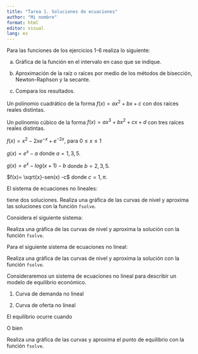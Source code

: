 ```yaml
---
title: "Tarea 1. Soluciones de ecuaciones"
author: "Mi nombre"
format: html
editor: visual
lang: es
---
```


Para las funciones de los ejercicios 1-6 realiza lo siguiente:

a)  Gráfica de la función en el intervalo en caso que se indique.

b)  Aproximación de la raíz o raíces por medio de los métodos de bisección, Newton-Raphson y la secante.

c)  Compara los resultados.

::: {#exr-tarea1_1}
Un polinomio cuadrático de la forma $f(x)=ax^2+bx+c$ con dos raíces reales distintas.
:::

::: {#exr-tarea1_2}
Un polinomio cúbico de la forma $f(x)=ax^3+bx^2+cx+d$ con tres raíces reales distintas.
:::

::: {#exr-tarea1_3}
$f(x)= x^2 -2xe^{-x}+e^{-2x}$, para $0\leq x \leq 1$
:::

::: {#exr-tarea1_4}
$g(x)= e^x-a$ donde $a=1, 3, 5$.
:::

::: {#exr-tarea1_5}
$g(x)= e^x-log(x+1) -b$ donde $b=2, 3, 5$.
:::

::: {#exr-tarea1_6}
$f(x)= \sqrt{x}-sen(x) -c$ donde $c=1,\pi$.
:::


::: {#exr-tarea1_7}
El sistema de ecuaciones no lineales:

\begin{eqnarray}
y^2 - x^2 + 4x - 2 &=& 0\\
x^2 +3y^2 - 4 &=& 0\\
\end{eqnarray}

tiene dos soluciones. Realiza una gráfica de las curvas de nivel y aproxima las soluciones con la función `fsolve`.

:::


::: {#exr-tarea1_8}
Considera el siguiente sistema:

\begin{eqnarray}
sen(x) + y^2 - 1 &=& 0\\
x + cos(y) - 1 &=& 0\\
\end{eqnarray}

Realiza una gráfica de las curvas de nivel y aproxima la solución con la función `fsolve`.

:::





::: {#exr-tarea1_9}
Para el siguiente sistema de ecuaciones no lineal:

\begin{eqnarray}
x^3 + y - 6 &=& 0\\
y^3 -x - 4 &=& 0\\
\end{eqnarray}

Realiza una gráfica de las curvas de nivel y aproxima la solución con la función `fsolve`.

:::



::: {#exr-tarea1_10}
Consideraremos un sistema de ecuaciones no lineal para describir un modelo de equilibrio económico.

1. Curva de demanda no lineal

\begin{equation}
q_d = 200 - 10 p^2
\end{equation}

2. Curva de oferta no lineal

\begin{equation}
q_s = 5 p^3 + 15
\end{equation}

El equilibrio ocurre cuando 

\begin{equation}
q_s = q_d
\end{equation}


O bien

\begin{eqnarray}
q + 10p^2 -200  &=& 0\\
q - 5p^3 - 15 &=& 0\\
\end{eqnarray}

Realiza una gráfica de las curvas y aproxima el punto de equilibrio con la función `fsolve`.

:::




